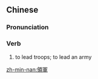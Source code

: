 {{also|领军}}
==Chinese==
{{zh-forms|s=领军}}

===Pronunciation===
{{zh-pron
|m=lǐngjūn
|c=ling5 gwan1
|h=pfs=liâng-kiûn
|cat=v
}}

===Verb===
{{zh-verb}}

# to lead troops; to lead an army

[[zh-min-nan:領軍]]